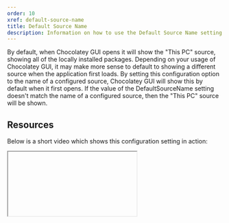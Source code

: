 ```yaml
---
order: 10
xref: default-source-name
title: Default Source Name
description: Information on how to use the Default Source Name setting
---
```


By default, when Chocolatey GUI opens it will show the "This PC" source, showing all of the locally installed packages.  Depending on your usage of Chocolatey GUI, it may make more sense to default to showing a different source when the application first loads.  By setting this configuration option to the name of a configured source, Chocolatey GUI will show this by default when it first opens.  If the value of the DefaultSourceName setting doesn't match the name of a configured source, then the "This PC" source will be shown.

<RequireChocolateyGuiLicensedExtensionNote />

<RestartRequiredWarning />

## Resources

Below is a short video which shows this configuration setting in action:

<Iframe ratio="16x9" link="https://www.youtube.com/embed/Zsyr51jr4QY?list=PL84yg23i9GBjAMY0OfHfn-MH4rviaccuc" />

## Example

To set this configuration parameter, for the currently logged in user, you can run the following:

```powershell
chocolateyguicli config set --name="'DefaultSourceName'" --value="'chocolatey'"
```

Or to set it globally at the machine level, run the following:

```powershell
chocolateyguicli config set --name="'DefaultSourceName'" --value="'chocolatey'" --global
```

## Default Value

The default value for this setting is an empty string.

## Availability

The ability to control this feature from the Chocolatey GUI Settings screen has existed since Chocolatey GUI v0.18.0.

The ability to control this feature from the command line using `chocolateyguicli` has existed since Chocolatey GUI
v0.18.0.
